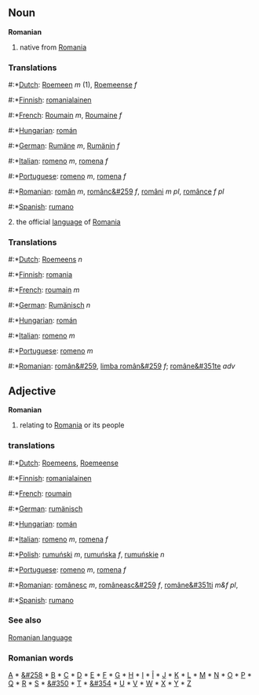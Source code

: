 == Noun ==
'''Romanian'''

# native from [[Romania]]

=== Translations ===
#:*[[Dutch]]: [[Roemeen]] ''m'' (1), [[Roemeense]] ''f'' 
#:*[[Finnish]]: [[romanialainen]]
#:*[[French]]: [[Roumain]] ''m'', [[Roumaine]] ''f''
#:*[[Hungarian]]: [[román]]
#:*[[German]]: [[Rumäne]] ''m'', [[Rumänin]] ''f''
#:*[[Italian]]: [[romeno]] ''m'', [[romena]] ''f''
#:*[[Portuguese]]: [[romeno]] ''m'', [[romena]] ''f''
#:*[[Romanian]]: [[român]] ''m'', [[românc&#259]] ''f'', [[români]] ''m pl'', [[românce]] ''f pl''
#:*[[Spanish]]: [[rumano]]


2. the official [[language]] of [[Romania]]

=== Translations ===
#:*[[Dutch]]: [[Roemeens]] ''n''
#:*[[Finnish]]: [[romania]]
#:*[[French]]: [[roumain]] ''m''
#:*[[German]]: [[Rumänisch]] ''n''
#:*[[Hungarian]]: [[román]]
#:*[[Italian]]: [[romeno]] ''m''
#:*[[Portuguese]]: [[romeno]] ''m''
#:*[[Romanian]]: [[român&#259]], [[limba român&#259]] ''f''; [[române&#351te]] ''adv''

== Adjective ==
'''Romanian'''

# relating to [[Romania]] or its people

=== translations ===
#:*[[Dutch]]: [[Roemeens]], [[Roemeense]]
#:*[[Finnish]]: [[romanialainen]]
#:*[[French]]: [[roumain]]
#:*[[German]]: [[rumänisch]]
#:*[[Hungarian]]: [[román]]
#:*[[Italian]]: [[romeno]] ''m'', [[romena]] ''f''
#:*[[Polish]]: [[rumuński]] ''m'', [[rumuńska]] ''f'', [[rumuńskie]] ''n''
#:*[[Portuguese]]: [[romeno]] ''m'', [[romena]] ''f''
#:*[[Romanian]]: [[românesc]] ''m'', [[româneasc&#259]] ''f'', [[române&#351ti]] ''m&f pl'', 
#:*[[Spanish]]: [[rumano]]

=== See also ===
[[Romanian language]]

=== Romanian words ===
[[A]] * [[&#258]] * [[B]] * [[C]] * [[D]] * [[E]] * [[F]] * [[G]] * [[H]] * [[I]] * [[Î]] * [[J]] * [[K]] * [[L]] * [[M]] * [[N]] * [[O]] * [[P]] * [[Q]] * [[R]] * [[S]] * [[&#350]] * [[T]] * [[&#354]] * [[U]] * [[V]] * [[W]] * [[X]] * [[Y]] * [[Z]]